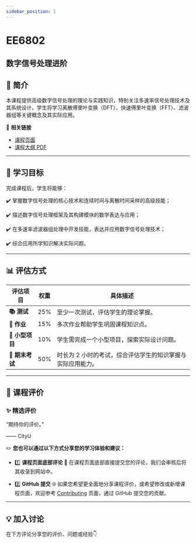 ```yaml
---
sidebar_position: 1
---
```


# EE6802
## 数字信号处理进阶

## **📘 简介**
本课程提供高级数字信号处理的理论与实践知识，特别关注多速率信号处理技术及其系统设计。学生将学习离散傅里叶变换（DFT）、快速傅里叶变换（FFT）、滤波器组等关键概念及其实际应用。

🔗 **相关链接**
- [课程页面](https://www.cityu.edu.hk/catalogue/pg/202425/course/EE6802.htm)
- [课程大纲 PDF](https://www.cityu.edu.hk/catalogue/pg/202425/course/EE6802.pdf)

---

## **🎯 学习目标**

完成课程后，学生将能够：

✔️ 掌握数字信号处理的核心技术和连续时间与离散时间采样的高级技能；

✔️ 描述数字信号处理框架及其构建模块的数学表达与应用；

✔️ 在多速率滤波器组处理中开发技能，表达并应用数字信号处理技术；

✔️ 综合应用所学知识解决实际问题。

---

## **📊 评估方式**

| **评估项目**           | **权重** | **具体描述**                                                                                       |
|-----------------------|---------|---------------------------------------------------------------------------------------------------|
| **📚 测试**            | 25%     | 至少一次测试，评估学生的理论掌握。                                                                |
| **📝 作业**           | 15%     | 多次作业帮助学生巩固课程知识点。                                                                   |
| **📝 小型项目**        | 10%     | 学生需完成一个小型项目，探索实际设计问题。                                                         |
| **📖 期末考试**       | 50%     | 时长为 2 小时的考试，综合评估学生的知识掌握与实际应用能力。                                         |

---

## **💬 课程评价**

### ✨ **精选评价**
<div className={commentStyles.commentBox}>
    <p className={commentStyles.commentText}>
        “期待你的评价。”
    </p>
    <p className={commentStyles.commentAuthor}>—— CityU</p>
</div>

✏️ **您也可以通过以下方式分享您的学习体验和建议：**

- 1️⃣ **课程页面底部评论**
💬 在课程页面底部直接提交您的评论，我们会审核后将其收录到网站中。

- 2️⃣ **GitHub 提交**
🌐 如果您希望更全面地分享课程评价，或希望修改或新增课程页面，欢迎参考 [Contributing](/contributing) 页面，通过 GitHub 提交您的贡献。

---

## **💡 加入讨论**

在下方评论分享您的评价、问题或经验👇
<Utterances />